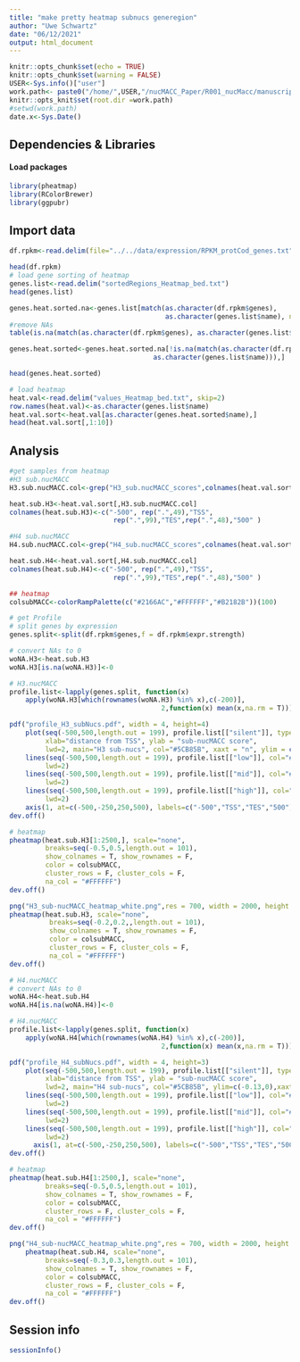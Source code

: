 ```yaml
---
title: "make pretty heatmap subnucs generegion"
author: "Uwe Schwartz"
date: "06/12/2021"
output: html_document
---
```


```r
knitr::opts_chunk$set(echo = TRUE)
knitr::opts_chunk$set(warning = FALSE)
USER<-Sys.info()["user"]
work.path<- paste0("/home/",USER,"/nucMACC_Paper/R001_nucMacc/manuscript_figures/Fig1/heatmaps/subNucs_geneRegion/")
knitr::opts_knit$set(root.dir =work.path)
#setwd(work.path)
date.x<-Sys.Date()
```

## Dependencies & Libraries

#### Load packages
```r
library(pheatmap)
library(RColorBrewer)
library(ggpubr)
```
## Import data
```r
df.rpkm<-read.delim(file="../../data/expression/RPKM_protCod_genes.txt")

head(df.rpkm)
# load gene sorting of heatmap
genes.list<-read.delim("sortedRegions_Heatmap_bed.txt")
head(genes.list)

genes.heat.sorted.na<-genes.list[match(as.character(df.rpkm$genes), 
                                       as.character(genes.list$name), nomatch = ),]
#remove NAs
table(is.na(match(as.character(df.rpkm$genes), as.character(genes.list$name))))

genes.heat.sorted<-genes.heat.sorted.na[!is.na(match(as.character(df.rpkm$genes),
                                    as.character(genes.list$name))),]

head(genes.heat.sorted)

# load heatmap
heat.val<-read.delim("values_Heatmap_bed.txt", skip=2)
row.names(heat.val)<-as.character(genes.list$name)
heat.val.sort<-heat.val[as.character(genes.heat.sorted$name),]
head(heat.val.sort[,1:10])
```
## Analysis

```r
#get samples from heatmap
#H3 sub.nucMACC
H3.sub.nucMACC.col<-grep("H3_sub.nucMACC_scores",colnames(heat.val.sort), value = T)

heat.sub.H3<-heat.val.sort[,H3.sub.nucMACC.col]
colnames(heat.sub.H3)<-c("-500", rep(".",49),"TSS", 
                          rep(".",99),"TES",rep(".",48),"500" )

#H4 sub.nucMACC
H4.sub.nucMACC.col<-grep("H4_sub.nucMACC_scores",colnames(heat.val.sort), value = T)

heat.sub.H4<-heat.val.sort[,H4.sub.nucMACC.col]
colnames(heat.sub.H4)<-c("-500", rep(".",49),"TSS", 
                          rep(".",99),"TES",rep(".",48),"500" )

## heatmap
colsubMACC<-colorRampPalette(c("#2166AC","#FFFFFF","#B2182B"))(100)

# get Profile
# split genes by expression
genes.split<-split(df.rpkm$genes,f = df.rpkm$expr.strength)

# convert NAs to 0
woNA.H3<-heat.sub.H3
woNA.H3[is.na(woNA.H3)]<-0

# H3.nucMACC
profile.list<-lapply(genes.split, function(x) 
    apply(woNA.H3[which(rownames(woNA.H3) %in% x),c(-200)],
                                      2,function(x) mean(x,na.rm = T)))

pdf("profile_H3_subNucs.pdf", width = 4, height=4)
    plot(seq(-500,500,length.out = 199), profile.list[["silent"]], type="l", 
         xlab="distance from TSS", ylab = "sub-nucMACC score",
         lwd=2, main="H3 sub-nucs", col="#5CB85B", xaxt = "n", ylim = c(-0.06,0))
    lines(seq(-500,500,length.out = 199), profile.list[["low"]], col="#FEA22B",
         lwd=2)
    lines(seq(-500,500,length.out = 199), profile.list[["mid"]], col="#357EBD",
         lwd=2)
    lines(seq(-500,500,length.out = 199), profile.list[["high"]], col="#D43F39",
         lwd=2)
    axis(1, at=c(-500,-250,250,500), labels=c("-500","TSS","TES","500"))
dev.off()

# heatmap
pheatmap(heat.sub.H3[1:2500,], scale="none",
         breaks=seq(-0.5,0.5,length.out = 101),
         show_colnames = T, show_rownames = F,
         color = colsubMACC,
         cluster_rows = F, cluster_cols = F,
         na_col = "#FFFFFF")
dev.off()

png("H3_sub-nucMACC_heatmap_white.png",res = 700, width = 2000, height = 2800)   
pheatmap(heat.sub.H3, scale="none",
          breaks=seq(-0.2,0.2,,length.out = 101),
          show_colnames = T, show_rownames = F,
          color = colsubMACC,
          cluster_rows = F, cluster_cols = F,
          na_col = "#FFFFFF")
dev.off() 

# H4.nucMACC
# convert NAs to 0
woNA.H4<-heat.sub.H4
woNA.H4[is.na(woNA.H4)]<-0

# H4.nucMACC
profile.list<-lapply(genes.split, function(x) 
    apply(woNA.H4[which(rownames(woNA.H4) %in% x),c(-200)],
                                      2,function(x) mean(x,na.rm = T)))

pdf("profile_H4_subNucs.pdf", width = 4, height=3)
    plot(seq(-500,500,length.out = 199), profile.list[["silent"]], type="l", 
         xlab="distance from TSS", ylab = "sub-nucMACC score",
         lwd=2, main="H4 sub-nucs", col="#5CB85B", ylim=c(-0.13,0),xaxt = "n")
    lines(seq(-500,500,length.out = 199), profile.list[["low"]], col="#FEA22B",
         lwd=2)
    lines(seq(-500,500,length.out = 199), profile.list[["mid"]], col="#357EBD",
         lwd=2)
    lines(seq(-500,500,length.out = 199), profile.list[["high"]], col="#D43F39",
         lwd=2)
      axis(1, at=c(-500,-250,250,500), labels=c("-500","TSS","TES","500"))
dev.off()

# heatmap
pheatmap(heat.sub.H4[1:2500,], scale="none",
         breaks=seq(-0.5,0.5,length.out = 101),
         show_colnames = T, show_rownames = F,
         color = colsubMACC,
         cluster_rows = F, cluster_cols = F,
         na_col = "#FFFFFF")
dev.off()

png("H4_sub-nucMACC_heatmap_white.png",res = 700, width = 2000, height = 2800)
    pheatmap(heat.sub.H4, scale="none",
         breaks=seq(-0.3,0.3,length.out = 101),
         show_colnames = T, show_rownames = F,
         color = colsubMACC,
         cluster_rows = F, cluster_cols = F,
         na_col = "#FFFFFF")
dev.off()
```

## Session info
```r
sessionInfo()
```

